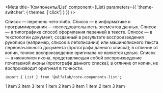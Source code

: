 


<Meta
    title='Компоненты/List'
    component={List}
    parameters={{ 'theme-switcher': { themes: ['click'] } }}
/>

<Story name='List'>
    <List
        tag={select('tag', TAG, 'ul')}
        marker={text('marker', '')}
        className={text('className', '')}
        dataTestId={text('dataTestId', '')}
    >
        <Typography.Text tag='span' view='primary-medium' color='primary'>
            Список — перечень чего-либо.
        </Typography.Text>
        <Typography.Text tag='span' view='primary-medium' color='primary'>
            Список — в информатике и программировании — последовательность элементов данных.
        </Typography.Text>
        <Typography.Text tag='span' view='primary-medium' color='primary'>
            Список — в типографике способ оформления перечней в тексте.
        </Typography.Text>
        <Typography.Text tag='span' view='primary-medium' color='primary'>
            Список — в текстологии документ, созданный в результате воспроизведения рукописи (например, список в летописании) или машинописного текста первоначального документа (протографа данного списка); в отличие от копии, точное воспроизведение оригинала не является целью.
        </Typography.Text>
        <Typography.Text tag='span' view='primary-medium' color='primary'>
            Список — в иконописи икона, представляющая собой воспроизведение почитаемой иконы (протографа данного списка); в отличие от копии, не воспроизводит оригинал в точности.
        </Typography.Text>
    </List>
</Story>

<ComponentHeader
    name='List'
    version={version}
    stage={2}
    package='@alfalab/core-components-list'
/>

```tsx
import { List } from '@alfalab/core-components-list';
```


<Preview>
    <Container>
        <Row>
            <List tag='ul'>
                <Typography.Text view='primary-medium'>1 item</Typography.Text>
                <Typography.Text view='primary-medium'>2 item</Typography.Text>
                <Typography.Text view='primary-medium'>3 item</Typography.Text>
            </List>
        </Row>
        <Row>
            <List tag='ul' marker='•'>
                <Typography.Text view='primary-medium'>1 item</Typography.Text>
                <Typography.Text view='primary-medium'>2 item</Typography.Text>
                <Typography.Text view='primary-medium'>3 item</Typography.Text>
            </List>
        </Row>
        <Row>
            <List tag='ol'>
                <Typography.Text view='primary-medium'>1 item</Typography.Text>
                <Typography.Text view='primary-medium'>2 item</Typography.Text>
                <Typography.Text view='primary-medium'>3 item</Typography.Text>
            </List>
        </Row>
    </Container>
</Preview>

<Props of={List} />
